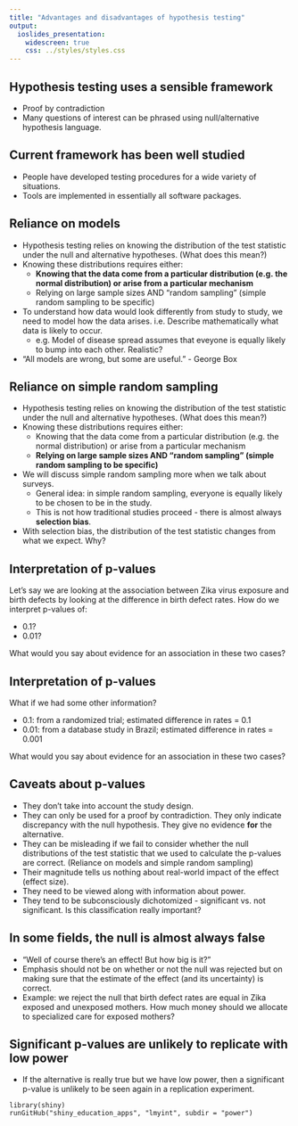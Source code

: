 ```yaml
---
title: "Advantages and disadvantages of hypothesis testing"
output:
  ioslides_presentation:
    widescreen: true
    css: ../styles/styles.css
---
```


## Hypothesis testing uses a sensible framework

- Proof by contradiction
- Many questions of interest can be phrased using null/alternative hypothesis language.

## Current framework has been well studied

- People have developed testing procedures for a wide variety of situations.
- Tools are implemented in essentially all software packages.

## Reliance on models

- Hypothesis testing relies on knowing the distribution of the test statistic under the null and alternative hypotheses. (What does this mean?)
- Knowing these distributions requires either:
    - **Knowing that the data come from a particular distribution (e.g. the normal distribution) or arise from a particular mechanism**
    - Relying on large sample sizes AND "random sampling" (simple random sampling to be specific)
- To understand how data would look differently from study to study, we need to model how the data arises. i.e. Describe mathematically what data is likely to occur.
    - e.g. Model of disease spread assumes that eveyone is equally likely to bump into each other. Realistic?
- "All models are wrong, but some are useful." - George Box

## Reliance on simple random sampling

- Hypothesis testing relies on knowing the distribution of the test statistic under the null and alternative hypotheses. (What does this mean?)
- Knowing these distributions requires either:
    - Knowing that the data come from a particular distribution (e.g. the normal distribution) or arise from a particular mechanism
    - **Relying on large sample sizes AND "random sampling" (simple random sampling to be specific)**
- We will discuss simple random sampling more when we talk about surveys.
    - General idea: in simple random sampling, everyone is equally likely to be chosen to be in the study.
    - This is not how traditional studies proceed - there is almost always **selection bias**.
- With selection bias, the distribution of the test statistic changes from what we expect. Why?

## Interpretation of p-values

Let's say we are looking at the association between Zika virus exposure and birth defects by looking at the difference in birth defect rates. How do we interpret p-values of:

- 0.1?
- 0.01?

What would you say about evidence for an association in these two cases?

## Interpretation of p-values

What if we had some other information?

- 0.1: from a randomized trial; estimated difference in rates = 0.1
- 0.01: from a database study in Brazil; estimated difference in rates = 0.001

What would you say about evidence for an association in these two cases?

## Caveats about p-values

- They don't take into account the study design.
- They can only be used for a proof by contradiction. They only indicate discrepancy with the null hypothesis. They give no evidence **for** the alternative.
- They can be misleading if we fail to consider whether the null distributions of the test statistic that we used to calculate the p-values are correct. (Reliance on models and simple random sampling)
- Their magnitude tells us nothing about real-world impact of the effect (effect size).
- They need to be viewed along with information about power.
- They tend to be subconsciously dichotomized - significant vs. not significant. Is this classification really important?

## In some fields, the null is almost always false

- "Well of course there's an effect! But how big is it?"
- Emphasis should not be on whether or not the null was rejected but on making sure that the estimate of the effect (and its uncertainty) is correct.
- Example: we reject the null that birth defect rates are equal in Zika exposed and unexposed mothers. How much money should we allocate to specialized care for exposed mothers?

## Significant p-values are unlikely to replicate with low power

- If the alternative is really true but we have low power, then a significant p-value is unlikely to be seen again in a replication experiment.

```
library(shiny)
runGitHub("shiny_education_apps", "lmyint", subdir = "power")
```

